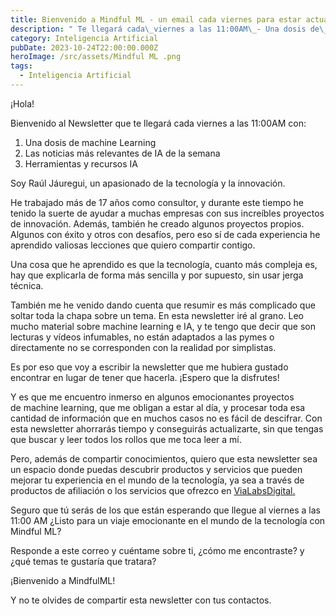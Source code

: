 ```yaml
---
title: Bienvenido a Mindful ML - un email cada viernes para estar actualizado en IA
description: " Te llegará cada\_viernes a las 11:00AM\_- Una dosis de\_machine Learning - Las\_noticias\_más relevantes de IA de la semana - Herramientas y recursos IA"
category: Inteligencia Artificial
pubDate: 2023-10-24T22:00:00.000Z
heroImage: /src/assets/Mindful ML .png
tags:
  - Inteligencia Artificial
---
```


¡Hola!

Bienvenido al Newsletter que te llegará cada viernes a las 11:00AM con:

1. Una dosis de machine Learning
2. Las noticias más relevantes de IA de la semana
3. Herramientas y recursos IA

Soy Raúl Jáuregui, un apasionado de la tecnología y la innovación.

He trabajado más de 17 años como consultor, y durante este tiempo he tenido la suerte de ayudar a muchas empresas con sus increíbles proyectos de innovación. Además, también he creado algunos proyectos propios. Algunos con éxito y otros con desafíos, pero eso sí de cada experiencia he aprendido valiosas lecciones que quiero compartir contigo.

Una cosa que he aprendido es que la tecnología, cuanto más compleja es, hay que explicarla de forma más sencilla y por supuesto, sin usar jerga técnica.

También me he venido dando cuenta que resumir es más complicado que soltar toda la chapa sobre un tema. En esta newsletter iré al grano. Leo mucho material sobre machine learning e IA, y te tengo que decir que son lecturas y vídeos infumables, no están adaptados a las pymes o directamente no se corresponden con la realidad por simplistas.

Es por eso que voy a escribir la newsletter que me hubiera gustado encontrar en lugar de tener que hacerla. ¡Espero que la disfrutes!

Y es que me encuentro inmerso en algunos emocionantes proyectos de machine learning, que me obligan a estar al día, y procesar toda esa cantidad de información que en muchos casos no es fácil de descifrar. Con esta newsletter ahorrarás tiempo y conseguirás actualizarte, sin que tengas que buscar y leer todos los rollos que me toca leer a mí.

Pero, además de compartir conocimientos, quiero que esta newsletter sea un espacio donde puedas descubrir productos y servicios que pueden mejorar tu experiencia en el mundo de la tecnología, ya sea a través de productos de afiliación o los servicios que ofrezco en [ViaLabsDigital.](https://vialabsdigital.com/)

Seguro que tú serás de los que están esperando que llegue al viernes a las 11:00 AM ¿Listo para un viaje emocionante en el mundo de la tecnología con Mindful ML?

Responde a este correo y cuéntame sobre ti, ¿cómo me encontraste? y ¿qué temas te gustaría que tratara?

¡Bienvenido a MindfulML!

Y no te olvides de compartir esta newsletter con tus contactos.
